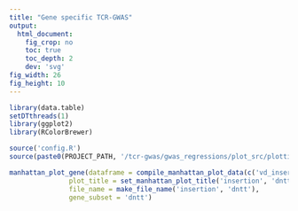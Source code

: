 ```yaml
---
title: "Gene specific TCR-GWAS"
output:
  html_document:
    fig_crop: no
    toc: true
    toc_depth: 2
    dev: 'svg'
fig_width: 26
fig_height: 10 
---
```


```r
library(data.table)
setDTthreads(1)
library(ggplot2)
library(RColorBrewer)

source('config.R')
source(paste0(PROJECT_PATH, '/tcr-gwas/gwas_regressions/plot_src/plotting_functions/manhattan_plot_functions.R'))
```

```r
manhattan_plot_gene(dataframe = compile_manhattan_plot_data(c('vd_insert', 'dj_insert')), 
               plot_title = set_manhattan_plot_title('insertion', 'dntt'), 
               file_name = make_file_name('insertion', 'dntt'), 
               gene_subset = 'dntt')
```
